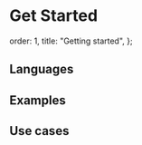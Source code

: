 # Get Started

  order: 1,
  title: "Getting started",
};

## Languages

<Cards>
  <Card file="./languages/sql.mdx" root="getting-started" icon="sql.svg" />
  <Card file="./languages/nextjs.mdx" root="getting-started" icon="nextjs.svg"/>
  <Card file="./languages/node.mdx" root="getting-started" icon="node.svg" />
  <Card file="./languages/drizzle.mdx" root="getting-started" icon="drizzle.svg"/>
  <Card file="./languages/prisma.mdx" root="getting-started" icon="prisma.svg"/>
  <Card file="./languages/python.mdx" root="getting-started" icon="python.svg"/>
</Cards>


## Examples
<Cards>
  <Card file="./examples/chat_with_pdf.mdx" root="getting-started" icon="chat.svg"/>
  <Card file="./examples/code_assistant.mdx" root="getting-started" icon="vector.svg"/>
</Cards>

## Use cases
<Cards>
  <Card file="./usecases/lead-management.mdx" root="getting-started" icon="lead.svg"/>
  <Card file="./usecases/issue-tracking.mdx" root="getting-started" icon="issue.svg"/>
  <Card file="./usecases/slack.mdx" root="getting-started" icon="slack.webp" />
  <Card file="./usecases/expensify.mdx" root="getting-started" icon="expensify.svg"/>
  <Card file="./usecases/tripactions.mdx" root="getting-started" icon="tripactions.png"/>
  <Card file="./usecases/schoology.mdx" root="getting-started" icon="schoology.png"/>
</Cards>

